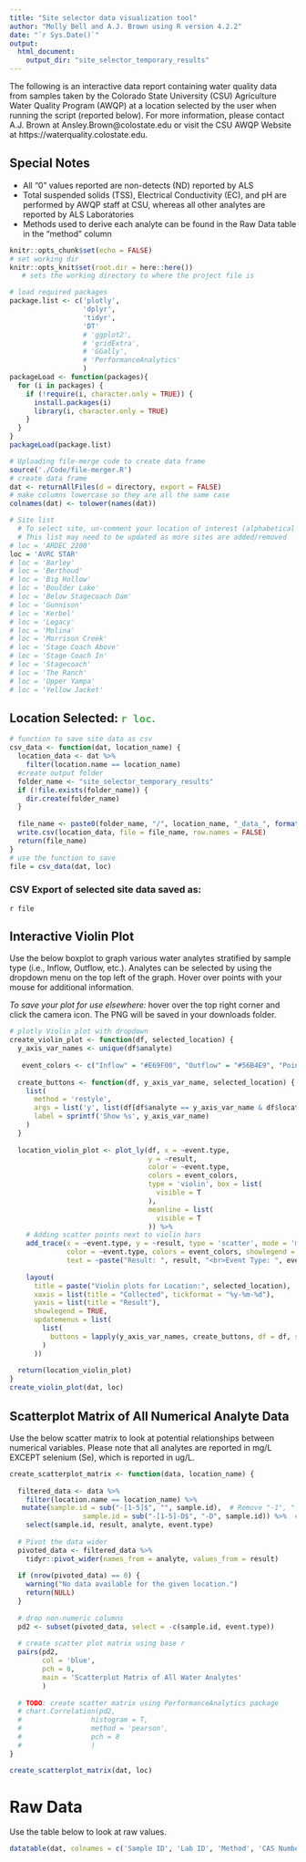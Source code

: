 ```yaml
---
title: "Site selector data visualization tool"
author: "Molly Bell and A.J. Brown using R version 4.2.2"
date: "`r Sys.Date()`"
output: 
  html_document:
    output_dir: "site_selector_temporary_results"
---
```

The following is an interactive data report containing water quality data from 
samples taken by the Colorado State University (CSU) Agriculture Water Quality 
Program (AWQP) at a location selected by the user when running the script
(reported below). For more information, please contact A.J. Brown at
Ansley.Brown@colostate.edu or visit the CSU AWQP Website at 
https://waterquality.colostate.edu.

## Special Notes

*	All “0” values reported are non-detects (ND) reported by ALS
*	Total suspended solids (TSS), Electrical Conductivity (EC), and pH are performed by AWQP staff at CSU, whereas all other analytes are reported by ALS Laboratories
*	Methods used to derive each analyte can be found in the Raw Data table in the “method” column

```r
knitr::opts_chunk$set(echo = FALSE)
# set working dir
knitr::opts_knit$set(root.dir = here::here())
   # sets the working directory to where the project file is 
```

```r
# load required packages
package.list <- c('plotly',
                  'dplyr',
                  'tidyr',
                  'DT'
                  # 'ggplot2',
                  # 'gridExtra',
                  # 'GGally',
                  # 'PerformanceAnalytics'
                  )
packageLoad <- function(packages){
  for (i in packages) {
    if (!require(i, character.only = TRUE)) {
      install.packages(i)
      library(i, character.only = TRUE)
    }
  }
}
packageLoad(package.list)
```

```r
# Uploading file-merge code to create data frame
source('./Code/file-merger.R')
# create data frame
dat <- returnAllFiles(d = directory, export = FALSE)
# make columns lowercase so they are all the same case
colnames(dat) <- tolower(names(dat))
```

```r
# Site list
  # To select site, un-comment your location of interest (alphabetical order)
  # This list may need to be updated as more sites are added/removed
# loc = 'ARDEC 2200'
loc = 'AVRC STAR'
# loc = 'Barley'
# loc = 'Berthoud'
# loc = 'Big Hollow'
# loc = 'Boulder Lake'
# loc = 'Below Stagecoach Dam'
# loc = 'Gunnison'
# loc = 'Kerbel'
# loc = 'Legacy'
# loc = 'Molina'
# loc = 'Morrison Creek'
# loc = 'Stage Coach Above'
# loc = 'Stage Coach In'
# loc = 'Stagecoach'
# loc = 'The Ranch'
# loc = 'Upper Yampa'
# loc = 'Yellow Jacket'
```

## Location Selected: <span style="color:#4CAF50">`r loc`.</span>

```r
# function to save site data as csv
csv_data <- function(dat, location_name) {
  location_data <- dat %>%
    filter(location.name == location_name)
  #create output folder
  folder_name <- "site_selector_temporary_results"
  if (!file.exists(folder_name)) {
    dir.create(folder_name)
  }
  
  file_name <- paste0(folder_name, "/", location_name, "_data_", format(Sys.Date(), "%Y-%m-%d"), ".csv")
  write.csv(location_data, file = file_name, row.names = FALSE)
  return(file_name)
}
# use the function to save
file = csv_data(dat, loc)
```

### CSV Export of selected site data saved as: 
`r file`

## Interactive Violin Plot
Use the below boxplot to graph various water analytes stratified by sample type
(i.e., Inflow, Outflow, etc.). Analytes can be selected by using the dropdown 
menu on the top left of the graph. Hover over points with your mouse for
additional information.

*To save your plot for use elsewhere:* hover over the top right corner and click
the camera icon.  The PNG will be saved in your downloads folder.

```r

# plotly Violin plot with dropdown
create_violin_plot <- function(df, selected_location) {
  y_axis_var_names <- unique(df$analyte)
  
   event_colors <- c("Inflow" = "#E69F00", "Outflow" = "#56B4E9", "Point Sample" = "#009E73")
  
  create_buttons <- function(df, y_axis_var_name, selected_location) {
    list(
      method = 'restyle',
      args = list('y', list(df[df$analyte == y_axis_var_name & df$location.name == selected_location, "result"])),
      label = sprintf('Show %s', y_axis_var_name)
    )
  }
  
  location_violin_plot <- plot_ly(df, x = ~event.type,
                                  y = ~result,
                                  color = ~event.type,
                                  colors = event_colors,
                                  type = 'violin', box = list(
                                    visible = T
                                  ),
                                  meanline = list(
                                    visible = T
                                  )) %>%
    # Adding scatter points next to violin bars
    add_trace(x = ~event.type, y = ~result, type = 'scatter', mode = 'markers', marker = list(size = 3, opacity = 0.6), 
              color = ~event.type, colors = event_colors, showlegend = FALSE, hoverinfo = 'y+text', 
              text = ~paste("Result: ", result, "<br>Event Type: ", event.type)) %>%
    
    layout(
      title = paste("Violin plots for Location:", selected_location),
      xaxis = list(title = "Collected", tickformat = "%y-%m-%d"),
      yaxis = list(title = "Result"),
      showlegend = TRUE,
      updatemenus = list(
        list(
          buttons = lapply(y_axis_var_names, create_buttons, df = df, selected_location = selected_location)
        )
      ))
  
  return(location_violin_plot)
}
create_violin_plot(dat, loc)

```

## Scatterplot Matrix of All Numerical Analyte Data
Use the below scatter matrix to look at potential relationships between
numerical variables. Please note that all analytes are reported in mg/L EXCEPT
selenium (Se), which is reported in ug/L.

```r
create_scatterplot_matrix <- function(data, location_name) {
  
  filtered_data <- data %>%
    filter(location.name == location_name) %>%
   mutate(sample.id = sub("-[1-5]$", "", sample.id),  # Remove "-1", "-2", "-3", "-4", "-5" from sample.id
                  sample.id = sub("-[1-5]-D$", "-D", sample.id)) %>%  # Replace "-1-D", "-2-D", "-3-D", "-4-D", "-5-D" with "-D"
    select(sample.id, result, analyte, event.type)
  
  # Pivot the data wider
  pivoted_data <- filtered_data %>%
    tidyr::pivot_wider(names_from = analyte, values_from = result)
  
  if (nrow(pivoted_data) == 0) {
    warning("No data available for the given location.")
    return(NULL)
  }
  
  # drop non-numeric columns
  pd2 <- subset(pivoted_data, select = -c(sample.id, event.type))
  
  # create scatter plot matrix using base r
  pairs(pd2,
        col = 'blue',
        pch = 8,
        main = 'Scatterplot Matrix of All Water Analytes'
        )
  
  # TODO: create scatter matrix using PerformanceAnalytics package
  # chart.Correlation(pd2,
  #                 histogram = T,
  #                 method = 'pearson',
  #                 pch = 8
  #                 )
}

create_scatterplot_matrix(dat, loc)
```
# Raw Data
Use the table below to look at raw values.
```r
datatable(dat, colnames = c('Sample ID', 'Lab ID', 'Method', 'CAS Number', 'Analyte', 'Result', 'Units', 'Dilution', "Results Reported To", 'MDL', 'RL', 'Report Basis', 'Moisture (%)', 'Solid (%)', 'Non detect', 'Duplicate', 'Location', 'Treatment', 'Method Name', 'Event Type', 'Lab ID', 'Matrix', 'Collection Date', 'Recieved Date', 'Hold Time', 'Flag'))
```
